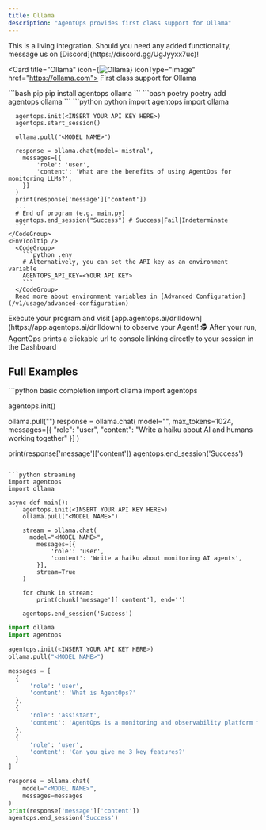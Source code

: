 ```yaml
---
title: Ollama
description: "AgentOps provides first class support for Ollama"
---
```



<Note>
This is a living integration. Should you need any added functionality, message us on [Discord](https://discord.gg/UgJyyxx7uc)!
</Note>

<Card title="Ollama" icon={<img src="/images/external/ollama/ollama-icon.png" alt="Ollama" />} iconType="image" href="https://ollama.com">
    First class support for Ollama
</Card>

<Steps>
  <Step title="Install the AgentOps SDK">
    <CodeGroup>
      ```bash pip 
      pip install agentops ollama
      ```
      ```bash poetry
      poetry add agentops ollama
      ```
    </CodeGroup>
  </Step>
  <Step title="Add 3 lines of code">
    <CodeTooltip/>
    <CodeGroup>
      ```python python
      import agentops
      import ollama
      
      agentops.init(<INSERT YOUR API KEY HERE>)
      agentops.start_session()

      ollama.pull("<MODEL NAME>")

      response = ollama.chat(model='mistral',
        messages=[{
            'role': 'user',
            'content': 'What are the benefits of using AgentOps for monitoring LLMs?',
        }]
      )
      print(response['message']['content'])
      ...
      # End of program (e.g. main.py)
      agentops.end_session("Success") # Success|Fail|Indeterminate
      ```
    </CodeGroup>
    <EnvTooltip />
      <CodeGroup>
        ```python .env
        # Alternatively, you can set the API key as an environment variable
        AGENTOPS_API_KEY=<YOUR API KEY>
        ```
      </CodeGroup>
      Read more about environment variables in [Advanced Configuration](/v1/usage/advanced-configuration)
  </Step>
  <Step title="Run your Agent">
    Execute your program and visit [app.agentops.ai/drilldown](https://app.agentops.ai/drilldown) to observe your Agent! 🕵️
    <Tip>
      After your run, AgentOps prints a clickable url to console linking directly to your session in the Dashboard
    </Tip>
    <div/>
  </Step>
</Steps>

## Full Examples

<CodeGroup>
  ```python basic completion
  import ollama
  import agentops

  agentops.init(<INSERT YOUR API KEY HERE>)

  ollama.pull("<MODEL NAME>")
  response = ollama.chat(
      model="<MODEL NAME>",
      max_tokens=1024,
      messages=[{
          "role": "user",
          "content": "Write a haiku about AI and humans working together"
      }]
  )

  print(response['message']['content'])
  agentops.end_session('Success')
  ```

  ```python streaming
  import agentops
  import ollama

  async def main():
      agentops.init(<INSERT YOUR API KEY HERE>)
      ollama.pull("<MODEL NAME>")

      stream = ollama.chat(
        model="<MODEL NAME>",
          messages=[{
              'role': 'user',
              'content': 'Write a haiku about monitoring AI agents',
          }], 
          stream=True
      )

      for chunk in stream:
          print(chunk['message']['content'], end='')

      agentops.end_session('Success')
  ```

  ```python conversation
  import ollama
  import agentops

  agentops.init(<INSERT YOUR API KEY HERE>)
  ollama.pull("<MODEL NAME>")

  messages = [
    {
        'role': 'user',
        'content': 'What is AgentOps?'
    },
    {
        'role': 'assistant',
        'content': 'AgentOps is a monitoring and observability platform for LLM applications.'
    },
    {
        'role': 'user',
        'content': 'Can you give me 3 key features?'
    }
]

  response = ollama.chat(
      model="<MODEL NAME>",
      messages=messages
  )
  print(response['message']['content'])   
  agentops.end_session('Success')
  ```
</CodeGroup>

<script type="module" src="/scripts/github_stars.js"></script>
<script type="module" src="/scripts/scroll-img-fadein-animation.js"></script>
<script type="module" src="/scripts/button_heartbeat_animation.js"></script>
<script type="css" src="/styles/styles.css"></script>
